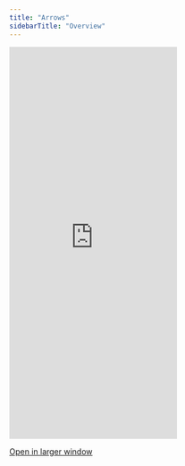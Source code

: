 ```yaml
---
title: "Arrows"
sidebarTitle: "Overview"
---
```



<Frame>
<iframe
      src="https://landing-page-demo-velt.vercel.app/?feature=arrows"
      allow="camera; microphone"
      scrolling="no"
      frameborder="0"
      class="w-full"
      height="700px"
    ></iframe>
</Frame>

[Open in larger window](https://landing-page-demo-velt.vercel.app/?feature=arrows)
